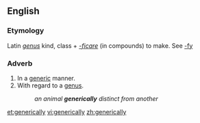 ==English==

===Etymology===
Latin ''[[genus]]'' kind, class + ''[[-ficare]]'' (in compounds) to make. See [[-fy]]
===Adverb===
{{en-adv}}

# In a [[generic]] manner.
# With regard to a [[genus]].
#: ''an animal '''generically''' distinct from another''

[[et:generically]]
[[vi:generically]]
[[zh:generically]]